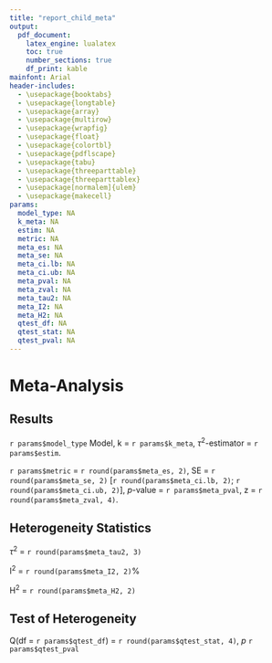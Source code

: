 ```yaml
---
title: "report_child_meta"
output:
  pdf_document:
    latex_engine: lualatex
    toc: true
    number_sections: true
    df_print: kable
mainfont: Arial
header-includes:
  - \usepackage{booktabs}
  - \usepackage{longtable}
  - \usepackage{array}
  - \usepackage{multirow}
  - \usepackage{wrapfig}
  - \usepackage{float}
  - \usepackage{colortbl}
  - \usepackage{pdflscape}
  - \usepackage{tabu}
  - \usepackage{threeparttable}
  - \usepackage{threeparttablex}
  - \usepackage[normalem]{ulem}
  - \usepackage{makecell}
params:
  model_type: NA
  k_meta: NA
  estim: NA
  metric: NA
  meta_es: NA
  meta_se: NA
  meta_ci.lb: NA
  meta_ci.ub: NA
  meta_pval: NA
  meta_zval: NA
  meta_tau2: NA
  meta_I2: NA
  meta_H2: NA
  qtest_df: NA
  qtest_stat: NA
  qtest_pval: NA
---
```


# Meta-Analysis
## Results
`r params$model_type` Model, k = `r params$k_meta`, $\tau$^2^-estimator = `r params$estim`.

`r params$metric` = `r round(params$meta_es, 2)`, SE = `r round(params$meta_se, 2)` [`r round(params$meta_ci.lb, 2)`; `r round(params$meta_ci.ub, 2)`], _p_-value = `r params$meta_pval`, z = `r round(params$meta_zval, 4)`.

## Heterogeneity Statistics
$\tau$^2^ = `r round(params$meta_tau2, 3)`

I^2^ = `r round(params$meta_I2, 2)`%

H^2^ = `r round(params$meta_H2, 2)`

## Test of Heterogeneity 
Q(df = `r params$qtest_df`) = `r round(params$qtest_stat, 4)`, _p_ `r params$qtest_pval`